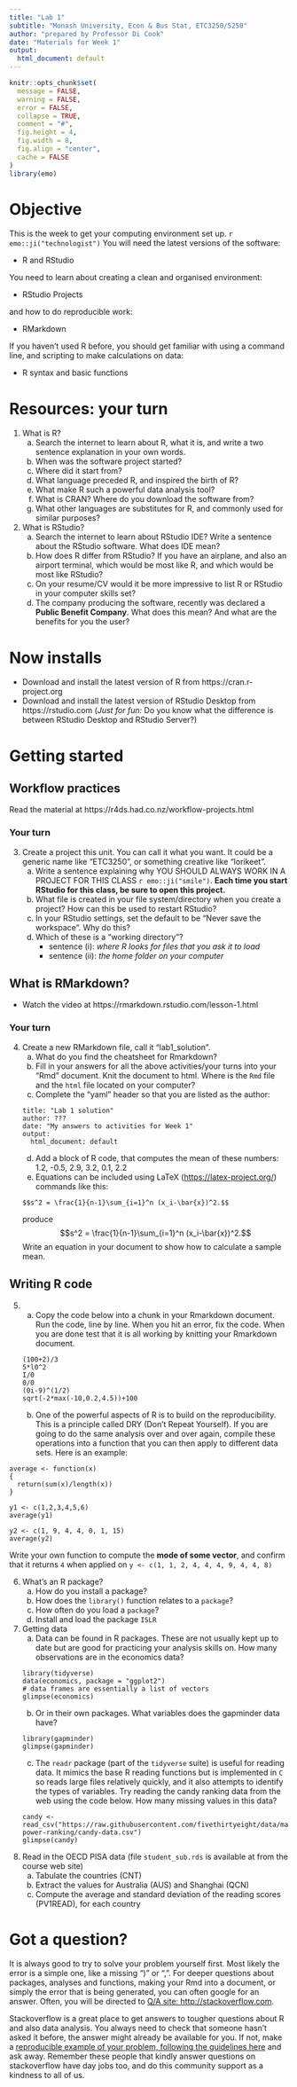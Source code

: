 ```yaml
---
title: "Lab 1"
subtitle: "Monash University, Econ & Bus Stat, ETC3250/5250"
author: "prepared by Professor Di Cook"
date: "Materials for Week 1"
output:
  html_document: default
---
```


```r
knitr::opts_chunk$set(
  message = FALSE,
  warning = FALSE,
  error = FALSE, 
  collapse = TRUE,
  comment = "#",
  fig.height = 4,
  fig.width = 8,
  fig.align = "center",
  cache = FALSE
)
library(emo)
```

# Objective

This is the week to get your computing environment set up. `r emo::ji("technologist")`
You will need the latest versions of the software: 

- R and RStudio

You need to learn about creating a clean and organised environment:

- RStudio Projects

and how to do reproducible work:

- RMarkdown

If you haven't used R before, you should get familiar with using a command line, and scripting to make calculations on data: 

- R syntax and basic functions

# Resources: your turn

1. What is R? 
    a. Search the internet to learn about R, what it is, and write a two sentence explanation in your own words.
    b. When was the software project started? 
    c. Where did it start from?
    d. What language preceded R, and inspired the birth of R?
    e. What make R such a powerful data analysis tool?
    f. What is CRAN? Where do you download the software from?
    g. What other languages are substitutes for R, and commonly used for similar purposes?

2. What is RStudio?
    a. Search the internet to learn about RStudio IDE? Write a sentence about the RStudio software. What does IDE mean?
    b. How does R differ from RStudio? If you have an airplane, and also an airport terminal, which would be most like R, and which would be most like RStudio?
    c. On your resume/CV would it be more impressive to list R or RStudio in your computer skills set?
    d. The company producing the software, recently was declared a **Public Benefit Company**. What does this mean? And what are the benefits for you the user?

# Now installs

- Download and install the latest version of R from https://cran.r-project.org
- Download and install the latest version of RStudio Desktop from https://rstudio.com (*Just for fun:* Do you know what the difference is between RStudio Desktop and RStudio Server?)

# Getting started

## Workflow practices

Read the material at https://r4ds.had.co.nz/workflow-projects.html

### Your turn

3. Create a project this unit. You can call it what you want. It could be a generic name like "ETC3250", or something creative like "lorikeet".
    a. Write a sentence explaining why YOU SHOULD ALWAYS WORK IN A PROJECT FOR THIS CLASS `r emo::ji("smile")`. **Each time you start RStudio for this class, be sure to open this project.**
    b. What file is created in your file system/directory when you create a project? How can this be used to restart RStudio?
    c. In your RStudio settings, set the default to be "Never save the workspace". Why do this?
    d. Which of these is a "working directory"?
        - sentence (i): *where R looks for files that you ask it to load*  
        - sentence (ii): *the home folder on your computer*

## What is RMarkdown?

- Watch the video at https://rmarkdown.rstudio.com/lesson-1.html

### Your turn

4. Create a new RMarkdown file, call it "lab1_solution". 
    a. What do you find the cheatsheet for Rmarkdown?
    b. Fill in your answers for all the above activities/your turns into your "Rmd" document. Knit the document to html. Where is the `Rmd` file and the `html` file located on your computer?
    c. Complete the "yaml" header so that you are listed as the author:
```
title: "Lab 1 solution"
author: ???
date: "My answers to activities for Week 1"
output:
  html_document: default
``` 
    d. Add a block of R code, that computes the mean of these numbers: 1.2, -0.5, 2.9, 3.2, 0.1, 2.2
    e. Equations can be included using LaTeX (<https://latex-project.org/>) commands like this:
```
$$s^2 = \frac{1}{n-1}\sum_{i=1}^n (x_i-\bar{x})^2.$$
```  
produce
$$s^2 = \frac{1}{n-1}\sum_{i=1}^n (x_i-\bar{x})^2.$$
Write an equation in your document to show how to calculate a sample mean.

## Writing R code

5. 
    a. Copy the code below into a chunk in your Rmarkdown document. Run the code, line by line. When you hit an error, fix the code. When you are done test that it is all working by knitting your Rmarkdown document.
```
(100+2)/3
5*l0^2
I/0
0/0
(0i-9)^(1/2)
sqrt(-2*max(-10,0.2,4.5))+100
```
    b. One of the powerful aspects of R is to build on the reproducibility. This is a principle called DRY (Don't Repeat Yourself). If you are going to do the same analysis over and over again, compile these operations into a function that you can then apply to different data sets. Here is an example:

```
average <- function(x)
{
  return(sum(x)/length(x))
}

y1 <- c(1,2,3,4,5,6)
average(y1)

y2 <- c(1, 9, 4, 4, 0, 1, 15)
average(y2)
```
Write your own function to compute the **mode of some vector**, and confirm that it returns `4` when applied on `y <- c(1, 1, 2, 4, 4, 4, 9, 4, 4, 8)`

6. What's an R package?
    a. How do you install a package?
    b. How does the `library()` function relates to a `package`?
    c. How often do you load a `package`?
    d. Install and load the package `ISLR`

7. Getting data
    a. Data can be found in R packages. These are not usually kept up to date but are good for practicing your analysis skills on. How many observations are in the economics data? 
```
library(tidyverse)
data(economics, package = "ggplot2")
# data frames are essentially a list of vectors
glimpse(economics)
```
    b. Or in their own packages. What variables does the gapminder data have?
```
library(gapminder)
glimpse(gapminder)
```
    c. The `readr` package (part of the `tidyverse` suite) is useful for reading data. It mimics the base R reading functions but is implemented in `C` so reads large files relatively quickly, and it also attempts to identify the types of variables. Try reading the candy ranking data from the web using the code below. How many missing values in this data?
```
candy <- read_csv("https://raw.githubusercontent.com/fivethirtyeight/data/master/candy-power-ranking/candy-data.csv")
glimpse(candy)
```

7. Read in the OECD PISA data (file `student_sub.rds` is available at from the course web site)
    a.  Tabulate the countries (CNT)
    b. Extract the values for Australia (AUS) and Shanghai (QCN)
    c. Compute the average and standard deviation of the reading scores (PV1READ), for each country

# Got a question?

It is always good to try to solve your problem yourself first. Most likely the error is a simple one, like a missing ")" or ",". For deeper questions about packages, analyses and functions, making your Rmd into a document, or simply the error that is being generated, you can often google for an answer. Often, you will be directed to 
[Q/A site: http://stackoverflow.com](http://stackoverflow.com).

Stackoverflow is a great place to get answers to tougher questions about R and also data analysis. You always need to check that someone hasn't asked it before, the answer might already be available for you. If not, make a [reproducible example of your problem, following the guidelines here](https://reprex.tidyverse.org/articles/reprex-dos-and-donts.html) and ask away. Remember these people that kindly answer questions on stackoverflow have day jobs too, and do this community support as a kindness to all of us.



